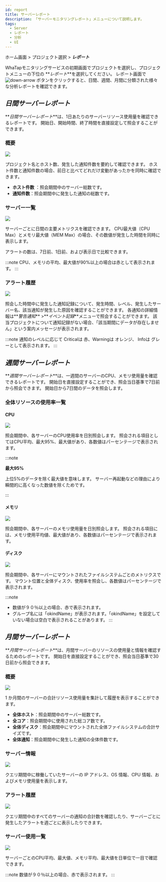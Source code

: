 ```yaml
---
id: report
title: サーバーレポート
description: 「サーバーモニタリングレポート」メニューについて説明します。
tags:
  - Server
  - レポート
  - 分析
  - UI
---
```


ホーム画面 > プロジェクト選択 > **_レポート_**

WhaTapモニタリングサービスの初期画面でプロジェクトを選択し、プロジェクトメニューの下位の **_レポート_**を選択してください。 レポート画面で ![down-arrow](/img/down-arrow.svg) ボタンをクリックすると、日間、週間、月間に分類された様々な分析レポートを確認できます。

## **_日間サーバーレポート_**

**_日間サーバーレポート_**は、1日あたりのサーバーリソース使用量を確認できるレポートです。 開始日、開始時間、終了時間を直接設定して照会することができます。

### 概要

![](https://img.whatap.io/media/images/server_daily_report_01.png)

プロジェクト名とホスト数、発生した通知件数を要約して確認できます。 ホスト件数と通知件数の場合、前日と比べてどれだけ変動があったかを同時に確認できます。

-   **ホスト件数** ：照会期間中のサーバー総数です。
-   **通知件数**：照会期間中に発生した通知の総数です。

### サーバー一覧

![](https://img.whatap.io/media/images/server_daily_report_02.png)

サーバーごとに日間の主要メトリクスを確認できます。 CPU最大値（CPU Max）とメモリ最大値（MEM Max）の場合、その数値が発生した時間を同時に表示します。

アラートの数は、7日前、1日前、および表示日で比較できます。

:::note
CPU、メモリの平均、最大値が90%以上の場合は<span class='loger'>赤</span>として表示されます。
:::

### アラート履歴

![](https://img.whatap.io/media/images/server_daily_report_03.png)

照会した時間中に発生した通知記録について、発生時間、レベル、発生したサーバー名、該当通知が発生した原因を確認することができます。
各通知の詳細情報は**_警告通知_** >**_イベント記録_**メニューで照会することができます。
該当プロジェクトについて通知記録がない場合、「該当期間にデータが存在しません」という案内メッセージが表示されます。

:::note
通知のレベルに応じて <span class='loger'>Critical</span>は <span class='loger'>赤</span>、<span class='wer'>Warning</span>は <span class='wer'>オレンジ</span>、 <span class='mstop'>Info</span>は <span class='mstop'>グレー</span>として表示されます。
:::

## **_週間サーバーレポート_**

**_週間サーバーレポート_**は、一週間のサーバーのCPU、メモリ使用量を確認できるレポートです。
開始日を直接設定することができ、照会当日基準で7日前から照会できます。
開始日から7日間のデータを照会します。

### 全体リソースの使用率一覧

#### CPU

![](https://img.whatap.io/media/images/server_weekly_report_01.png)

照会期間中、各サーバーのCPU使用率を日別照会します。
照会される項目としてはCPU平均、最大95%、最大値があり、各数値はパーセンテージで表示されます。

:::note 

**最大95%**

上位5%のデータを除く最大値を意味します。 サーバー再起動などの理由により瞬間的に高くなった数値を除くためです。

:::

#### メモリ

![](https://img.whatap.io/media/images/server_weekly_report_02.png)

照会期間中、各サーバーのメモリ使用量を日別照会します。
照会される項目には、メモリ使用平均値、最大値があり、各数値はパーセンテージで表示されます。

#### ディスク

![](https://img.whatap.io/media/images/server_weekly_report_03.png)

照会期間中、各サーバーにマウントされたファイルシステムごとのメトリクスです。
マウント位置と全体ディスク、使用率を照会し、各数値はパーセンテージで表示されます。

:::note

-   数値が９０％以上の場合、<span class='loger'>赤</span>で表示されます。 
-   グループ名には「okindName」が表示されます。「okindName」を設定していない場合は空白で表示されることがあります。
:::

## **_月間サーバーレポート_**

**_月間サーバーレポート_**は、月間サーバーのリソースの使用量と情報を確認するためのレポートです。
開始日を直接設定することができ、照会当日基準で30日前から照会できます。

### 概要

![](https://img.whatap.io/media/images/server_monthly_report_01.png)

1 か月間のサーバーの合計リソース使用量を集計して履歴を表示することができます。

-   **全体ホスト**：照会期間中のサーバー総数です。
-   **全コア**：照会期間中に使用された総コア数です。
-   **全体ディスク**：照会期間中にマウントされた全体ファイルシステムの合計サイズです。
-   **全体通知**：照会期間中に発生した通知の全体件数です。

### サーバー情報

![](https://img.whatap.io/media/images/server_monthly_report_02.png)

クエリ期間中に稼働していたサーバーの IP アドレス、OS 情報、CPU 情報、およびメモリ使用量を表示します。

### アラート履歴

![](https://img.whatap.io/media/images/server_monthly_report_03.png)

クエリ期間中のすべてのサーバーの通知の合計数を確認したり、サーバーごとに発生したアラートを週ごとに表示したりできます。

### サーバー使用一覧

![](https://img.whatap.io/media/images/server_monthly_report_04.png)

サーバーごとのCPU平均、最大値、メモリ平均、最大値を日単位で一目で確認できます。

:::note
数値が９０％以上の場合、<span class='loger'>赤</span>で表示されます。 
:::
